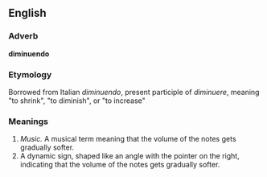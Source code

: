 ==English==

===Adverb===
'''diminuendo'''

===Etymology===
Borrowed from Italian ''diminuendo'', present participle of ''diminuere'', meaning "to shrink", "to diminish", or "to increase"

===Meanings===
#''Music.'' A musical term meaning that the volume of the notes gets gradually softer.
#A dynamic sign, shaped like an angle with the pointer on the right, indicating that the volume of the notes gets gradually softer.